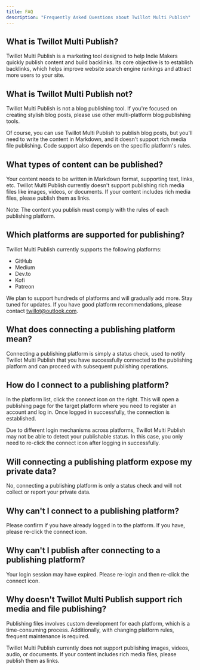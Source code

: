 ```yaml
---
title: FAQ
description: "Frequently Asked Questions about Twillot Multi Publish"
---
```


## What is Twillot Multi Publish?

Twillot Multi Publish is a marketing tool designed to help Indie Makers quickly publish content and build backlinks.
Its core objective is to establish backlinks, which helps improve website search engine rankings and attract more users to your site.

## What is Twillot Multi Publish not?

Twillot Multi Publish is not a blog publishing tool. If you're focused on creating stylish blog posts, please use other multi-platform blog publishing tools.

<Tip>
  Of course, you can use Twillot Multi Publish to publish blog posts, but you'll
  need to write the content in Markdown, and it doesn't support rich media file
  publishing. Code support also depends on the specific platform's rules.
</Tip>

## What types of content can be published?

Your content needs to be written in Markdown format, supporting text, links, etc.
Twillot Multi Publish currently doesn't support publishing rich media files like images, videos, or documents. If your content includes rich media files, please publish them as links.

<Tip>
  Note: The content you publish must comply with the rules of each publishing
  platform.
</Tip>

## Which platforms are supported for publishing?

Twillot Multi Publish currently supports the following platforms:

- GitHub
- Medium
- Dev.to
- Kofi
- Patreon

We plan to support hundreds of platforms and will gradually add more. Stay tuned for updates.
If you have good platform recommendations, please contact [twillot@outlook.com](mailto:twillot@outlook.com).

## What does connecting a publishing platform mean?

Connecting a publishing platform is simply a status check, used to notify Twillot Multi Publish that you have successfully connected to the publishing platform and can proceed with subsequent publishing operations.

## How do I connect to a publishing platform?

In the platform list, click the connect icon on the right. This will open a publishing page for the target platform where you need to register an account and log in. Once logged in successfully, the connection is established.

<Tip>
  Due to different login mechanisms across platforms, Twillot Multi Publish may
  not be able to detect your publishable status. In this case, you only need to
  re-click the connect icon after logging in successfully.
</Tip>

## Will connecting a publishing platform expose my private data?

No, connecting a publishing platform is only a status check and will not collect or report your private data.

## Why can't I connect to a publishing platform?

Please confirm if you have already logged in to the platform. If you have, please re-click the connect icon.

## Why can't I publish after connecting to a publishing platform?

Your login session may have expired. Please re-login and then re-click the connect icon.

## Why doesn't Twillot Multi Publish support rich media and file publishing?

Publishing files involves custom development for each platform, which is a time-consuming process. Additionally, with changing platform rules, frequent maintenance is required.

Twillot Multi Publish currently does not support publishing images, videos, audio, or documents. If your content includes rich media files, please publish them as links.
